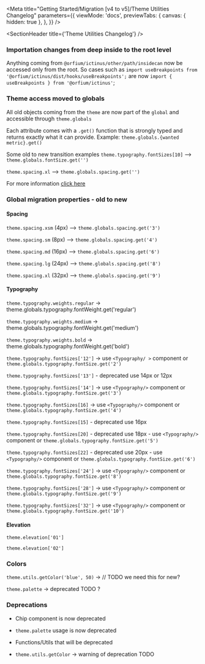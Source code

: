 
<Meta
  title="Getting Started/Migration [v4 to v5]/Theme Utilities Changelog"
  parameters={{
    viewMode: 'docs',
    previewTabs: {
      canvas: { hidden: true },
    },
  }}
/>

<SectionHeader title={'Theme Utilities Changelog'} />

### Importation changes from deep inside to the root level

Anything coming from `@orfium/ictinus/other/path/insidecan` now be accessed only from the root. So cases such as `import useBreakpoints from '@orfium/ictinus/dist/hooks/useBreakpoints';` are now `import { useBreakpoints } from '@orfium/ictinus'`;

### Theme access moved to globals

All old objects coming from the `theme` are now part of the `global` and accessible through `theme.globals`

Each attribute comes with a `.get()` function that is strongly typed and returns exactly what it can provide. Example: `theme.globals.{wanted metric}.get()`

Some old to new transition examples
`theme.typography.fontSizes[10]` --> `theme.globals.fontSize.get('')`

`theme.spacing.xl` --> `theme.globals.spacing.get('')`

For more information [click here](../?path=/docs/utilities-theme-utilities--overview)

### Global migration properties - old to new

#### Spacing

`theme.spacing.xsm` (4px) --> `theme.globals.spacing.get('3')`

`theme.spacing.sm` (8px) --> `theme.globals.spacing.get('4')`

`theme.spacing.md` (16px) --> `theme.globals.spacing.get('6')`

`theme.spacing.lg` (24px) --> `theme.globals.spacing.get('8')`

`theme.spacing.xl` (32px) --> `theme.globals.spacing.get('9')`

#### Typography

`theme.typography.weights.regular` → theme.globals.typography.fontWeight.get('regular')

`theme.typography.weights.medium` → theme.globals.typography.fontWeight.get('medium')

`theme.typography.weights.bold` → theme.globals.typography.fontWeight.get('bold')

`theme.typography.fontSizes['12']` → use `<Typography/ >` component or `theme.globals.typography.fontSize.get('2')`

`theme.typography.fontSizes['13']` - deprecated use 14px or 12px

`theme.typography.fontSizes['14']` → use `<Typography/>` component or `theme.globals.typography.fontSize.get('3')`

`theme.typography.fontSizes[16]` → use `<Typography/>` component or `theme.globals.typography.fontSize.get('4')`

`theme.typography.fontSizes[15]` - deprecated use 16px

`theme.typography.fontSizes[20]` - deprecated use 18px - use `<Typography/>` component or `theme.globals.typography.fontSize.get('5')`

`theme.typography.fontSizes[22]` - deprecated use 20px - use `<Typography/>` component or `theme.globals.typography.fontSize.get('6')`

`theme.typography.fontSizes['24']` → use `<Typography/>` component or `theme.globals.typography.fontSize.get('8')`

`theme.typography.fontSizes['28']` → use `<Typography/>` component or `theme.globals.typography.fontSize.get('9')`

`theme.typography.fontSizes['32']` → use `<Typography/>` component or `theme.globals.typography.fontSize.get('10')`

#### Elevation

`theme.elevation['01']`

`theme.elevation['02']`

### Colors

`theme.utils.getColor('blue', 50)` → // TODO we need this for new?

`theme.palette` → deprecated TODO ?

### Deprecations

- Chip component is now deprecated

- `theme.palette` usage is now deprecated

- Functions/Utils that will be deprecated

- `theme.utils.getColor` -> warning of deprecation TODO
